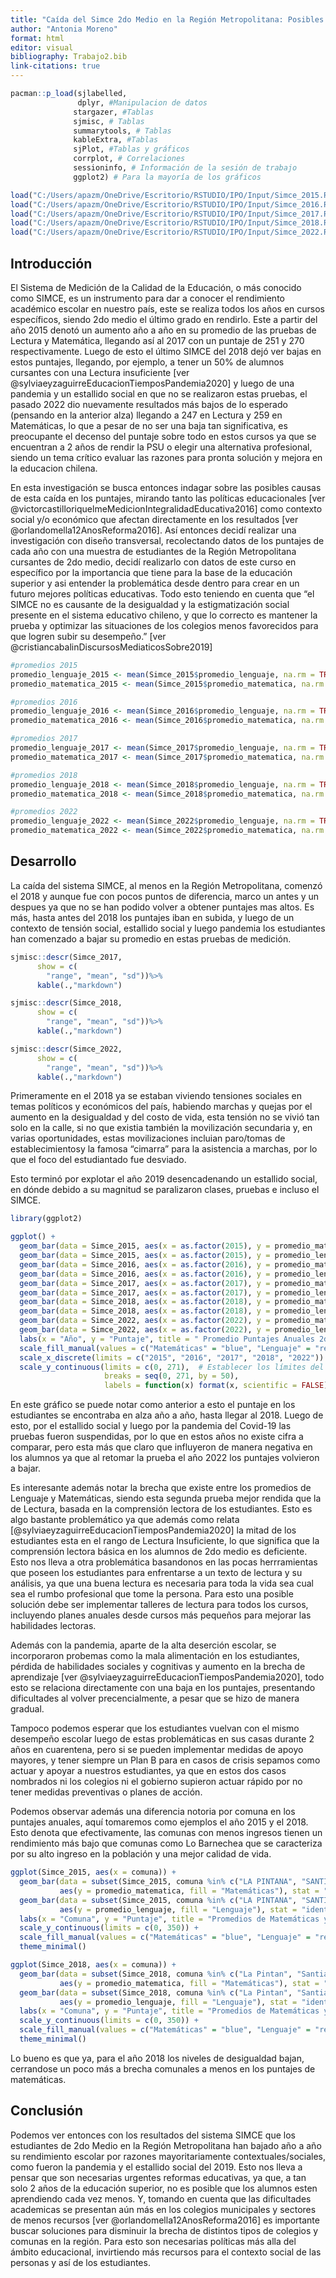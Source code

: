 ```yaml
---
title: "Caída del Simce 2do Medio en la Región Metropolitana: Posibles Causas y Soluciones para la educación en Chile"
author: "Antonia Moreno"
format: html
editor: visual
bibliography: Trabajo2.bib
link-citations: true
---
```


```r
pacman::p_load(sjlabelled,
               dplyr, #Manipulacion de datos
              stargazer, #Tablas
              sjmisc, # Tablas
              summarytools, # Tablas
              kableExtra, #Tablas
              sjPlot, #Tablas y gráficos
              corrplot, # Correlaciones
              sessioninfo, # Información de la sesión de trabajo
              ggplot2) # Para la mayoría de los gráficos

```

```r
load("C:/Users/apazm/OneDrive/Escritorio/RSTUDIO/IPO/Input/Simce_2015.RData",)
load("C:/Users/apazm/OneDrive/Escritorio/RSTUDIO/IPO/Input/Simce_2016.RData")
load("C:/Users/apazm/OneDrive/Escritorio/RSTUDIO/IPO/Input/Simce_2017.RData")
load("C:/Users/apazm/OneDrive/Escritorio/RSTUDIO/IPO/Input/Simce_2018.RData")
load("C:/Users/apazm/OneDrive/Escritorio/RSTUDIO/IPO/Input/Simce_2022.RData")

```

## Introducción

El Sistema de Medición de la Calidad de la Educación, o más conocido como SIMCE, es un instrumento para dar a conocer el rendimiento académico escolar en nuestro país, este se realiza todos los años en cursos específicos, siendo 2do medio el último grado en rendirlo. Este a partir del año 2015 denotó un aumento año a año en su promedio de las pruebas de Lectura y Matemática, llegando así al 2017 con un puntaje de 251 y 270 respectivamente. Luego de esto el último SIMCE del 2018 dejó ver bajas en estos puntajes, llegando, por ejemplo, a tener un 50% de alumnos cursantes con una Lectura insuficiente [ver @sylviaeyzaguirreEducacionTiemposPandemia2020] y luego de una pandemia y un estallido social en que no se realizaron estas pruebas, el pasado 2022 dio nuevamente resultados más bajos de lo esperado (pensando en la anterior alza) llegando a 247 en Lectura y 259 en Matemáticas, lo que a pesar de no ser una baja tan significativa, es preocupante el decenso del puntaje sobre todo en estos cursos ya que se encuentran a 2 años de rendir la PSU o elegir una alternativa profesional, siendo un tema crítico evaluar las razones para pronta solución y mejora en la educacion chilena.

En esta investigación se busca entonces indagar sobre las posibles causas de esta caída en los puntajes, mirando tanto las políticas educacionales [ver @victorcastilloriquelmeMedicionIntegralidadEducativa2016] como contexto social y/o económico que afectan directamente en los resultados [ver @orlandomella12AnosReforma2016]. Así entonces decidí realizar una investigación con diseño transversal, recolectando datos de los puntajes de cada año con una muestra de estudiantes de la Región Metropolitana cursantes de 2do medio, decidí realizarlo con datos de este curso en específico por la importancia que tiene para la base de la educación superior y asi entender la problemática desde dentro para crear en un futuro mejores políticas educativas. Todo esto teniendo en cuenta que "el SIMCE no es causante de la desigualdad y la estigmatización social presente en el sistema educativo chileno, y que lo correcto es mantener la prueba y optimizar las situaciones de los colegios menos favorecidos para que logren subir su desempeño." [ver @cristiancabalinDiscursosMediaticosSobre2019]

```r
#promedios 2015
promedio_lenguaje_2015 <- mean(Simce_2015$promedio_lenguaje, na.rm = TRUE)
promedio_matematica_2015 <- mean(Simce_2015$promedio_matematica, na.rm = TRUE)

#promedios 2016
promedio_lenguaje_2016 <- mean(Simce_2016$promedio_lenguaje, na.rm = TRUE)
promedio_matematica_2016 <- mean(Simce_2016$promedio_matematica, na.rm = TRUE)

#promedios 2017
promedio_lenguaje_2017 <- mean(Simce_2017$promedio_lenguaje, na.rm = TRUE)
promedio_matematica_2017 <- mean(Simce_2017$promedio_matematica, na.rm = TRUE)

#promedios 2018
promedio_lenguaje_2018 <- mean(Simce_2018$promedio_lenguaje, na.rm = TRUE)
promedio_matematica_2018 <- mean(Simce_2018$promedio_matematica, na.rm = TRUE)

#promedios 2022
promedio_lenguaje_2022 <- mean(Simce_2022$promedio_lenguaje, na.rm = TRUE)
promedio_matematica_2022 <- mean(Simce_2022$promedio_matematica, na.rm = TRUE)
```

## Desarrollo

La caída del sistema SIMCE, al menos en la Región Metropolitana, comenzó el 2018 y aunque fue con pocos puntos de diferencia, marco un antes y un despues ya que no se han podido volver a obtener puntajes mas altos. Es más, hasta antes del 2018 los puntajes iban en subida, y luego de un contexto de tensión social, estallido social y luego pandemia los estudiantes han comenzado a bajar su promedio en estas pruebas de medición.

```r
sjmisc::descr(Simce_2017,
      show = c(
        "range", "mean", "sd"))%>%
      kable(.,"markdown")

```

```r
sjmisc::descr(Simce_2018,
      show = c(
        "range", "mean", "sd"))%>%
      kable(.,"markdown")

```

```r
sjmisc::descr(Simce_2022,
      show = c(
        "range", "mean", "sd"))%>%
      kable(.,"markdown")

```

Primeramente en el 2018 ya se estaban viviendo tensiones sociales en temas políticos y económicos del país, habiendo marchas y quejas por el aumento en la desigualdad y del costo de vida, esta tensión no se vivió tan solo en la calle, si no que existia también la movilización secundaria y, en varias oportunidades, estas movilizaciones incluian paro/tomas de establecimientosy la famosa "cimarra" para la asistencia a marchas, por lo que el foco del estudiantado fue desviado.

Esto terminó por explotar el año 2019 desencadenando un estallido social, en dónde debido a su magnitud se paralizaron clases, pruebas e incluso el SIMCE.

```r
library(ggplot2)

ggplot() +
  geom_bar(data = Simce_2015, aes(x = as.factor(2015), y = promedio_matematica_2015, fill = "Matemáticas"), stat = "identity", position = "dodge") +
  geom_bar(data = Simce_2015, aes(x = as.factor(2015), y = promedio_lenguaje_2015, fill = "Lenguaje"), stat = "identity", position = "dodge") +
  geom_bar(data = Simce_2016, aes(x = as.factor(2016), y = promedio_matematica_2016, fill = "Matemáticas"), stat = "identity", position = "dodge") +
  geom_bar(data = Simce_2016, aes(x = as.factor(2016), y = promedio_lenguaje_2016, fill = "Lenguaje"), stat = "identity", position = "dodge") +
  geom_bar(data = Simce_2017, aes(x = as.factor(2017), y = promedio_matematica_2017, fill = "Matemáticas"), stat = "identity", position = "dodge") +
  geom_bar(data = Simce_2017, aes(x = as.factor(2017), y = promedio_lenguaje_2017, fill = "Lenguaje"), stat = "identity", position = "dodge") +
  geom_bar(data = Simce_2018, aes(x = as.factor(2018), y = promedio_matematica_2018, fill = "Matemáticas"), stat = "identity", position = "dodge") +
  geom_bar(data = Simce_2018, aes(x = as.factor(2018), y = promedio_lenguaje_2018, fill = "Lenguaje"), stat = "identity", position = "dodge") +
  geom_bar(data = Simce_2022, aes(x = as.factor(2022), y = promedio_matematica_2022, fill = "Matemáticas"), stat = "identity", position = "dodge") +
  geom_bar(data = Simce_2022, aes(x = as.factor(2022), y = promedio_lenguaje_2022, fill = "Lenguaje"), stat = "identity", position = "dodge") +
  labs(x = "Año", y = "Puntaje", title = " Promedio Puntajes Anuales 2do Medio en la RM") +
  scale_fill_manual(values = c("Matemáticas" = "blue", "Lenguaje" = "red")) +
  scale_x_discrete(limits = c("2015", "2016", "2017", "2018", "2022")) +
  scale_y_continuous(limits = c(0, 271),  # Establecer los límites del eje Y
                     breaks = seq(0, 271, by = 50),
                     labels = function(x) format(x, scientific = FALSE))


```

En este gráfico se puede notar como anterior a esto el puntaje en los estudiantes se encontraba en alza año a año, hasta llegar al 2018. Luego de esto, por el estallido social y luego por la pandemia del Covid-19 las pruebas fueron suspendidas, por lo que en estos años no existe cifra a comparar, pero esta más que claro que influyeron de manera negativa en los alumnos ya que al retomar la prueba el año 2022 los puntajes volvieron a bajar.

Es interesante además notar la brecha que existe entre los promedios de Lenguaje y Matemáticas, siendo esta segunda prueba mejor rendida que la de Lectura, basada en la comprensión lectora de los estudiantes. Esto es algo bastante problemático ya que además como relata [@sylviaeyzaguirreEducacionTiemposPandemia2020] la mitad de los estudiantes esta en el rango de Lectura Insuficiente, lo que significa que la comprensión lectora básica en los alumnos de 2do medio es deficiente. Esto nos lleva a otra problemática basandonos en las pocas herrramientas que poseen los estudiantes para enfrentarse a un texto de lectura y su análisis, ya que una buena lectura es necesaria para toda la vida sea cual sea el rumbo profesional que tome la persona. Para esto una posible solución debe ser implementar talleres de lectura para todos los cursos, incluyendo planes anuales desde cursos más pequeños para mejorar las habilidades lectoras.

Además con la pandemia, aparte de la alta deserción escolar, se incorporaron probemas como la mala alimentación en los estudiantes, pérdida de habilidades sociales y cognitivas y aumento en la brecha de aprendizaje [ver @sylviaeyzaguirreEducacionTiemposPandemia2020], todo esto se relaciona directamente con una baja en los puntajes, presentando dificultades al volver precencialmente, a pesar que se hizo de manera gradual.

Tampoco podemos esperar que los estudiantes vuelvan con el mismo desempeño escolar luego de estas problemáticas en sus casas durante 2 años en cuarentena, pero si se pueden implementar medidas de apoyo mayores, y tener siempre un Plan B para en casos de crisis sepamos como actuar y apoyar a nuestros estudiantes, ya que en estos dos casos nombrados ni los colegios ni el gobierno supieron actuar rápido por no tener medidas preventivas o planes de acción.

Podemos observar además una diferencia notoria por comuna en los puntajes anuales, aquí tomaremos como ejemplos el año 2015 y el 2018. Esto denota que efectivamente, las comunas con menos ingresos tienen un rendimiento más bajo que comunas como Lo Barnechea que se caracteriza por su alto ingreso en la población y una mejor calidad de vida.

```r
ggplot(Simce_2015, aes(x = comuna)) +
  geom_bar(data = subset(Simce_2015, comuna %in% c("LA PINTANA", "SANTIAGO", "LO BARNECHEA")),
           aes(y = promedio_matematica, fill = "Matemáticas"), stat = "identity", position = "dodge") +
  geom_bar(data = subset(Simce_2015, comuna %in% c("LA PINTANA", "SANTIAGO", "LO BARNECHEA")),
           aes(y = promedio_lenguaje, fill = "Lenguaje"), stat = "identity", position = "dodge") +
  labs(x = "Comuna", y = "Puntaje", title = "Promedios de Matemáticas y Lenguaje por Comuna") +
  scale_y_continuous(limits = c(0, 350)) +
  scale_fill_manual(values = c("Matemáticas" = "blue", "Lenguaje" = "red")) +
  theme_minimal()
```

```r
ggplot(Simce_2018, aes(x = comuna)) +
  geom_bar(data = subset(Simce_2018, comuna %in% c("La Pintan", "Santiago", "Lo Barnec")),
           aes(y = promedio_matematica, fill = "Matemáticas"), stat = "identity", position = "dodge") +
  geom_bar(data = subset(Simce_2018, comuna %in% c("La Pintan", "Santiago", "Lo Barnec")),
           aes(y = promedio_lenguaje, fill = "Lenguaje"), stat = "identity", position = "dodge") +
  labs(x = "Comuna", y = "Puntaje", title = "Promedios de Matemáticas y Lenguaje por Comuna") +
  scale_y_continuous(limits = c(0, 350)) +
  scale_fill_manual(values = c("Matemáticas" = "blue", "Lenguaje" = "red")) +
  theme_minimal()
```

Lo bueno es que ya, para el año 2018 los niveles de desigualdad bajan, cerrandose un poco más a brecha comunales a menos en los puntajes de matemáticas.

## Conclusión

Podemos ver entonces con los resultados del sistema SIMCE que los estudiantes de 2do Medio en la Región Metropolitana han bajado año a año su rendimiento escolar por razones mayoritariamente contextuales/sociales, como fueron la pandemia y el estallido social del 2019. Esto nos lleva a pensar que son necesarias urgentes reformas educativas, ya que, a tan solo 2 años de la educación superior, no es posible que los alumnos esten aprendiendo cada vez menos. Y, tomando en cuenta que las dificultades academicas se presentan aún más en los colegios municipales y sectores de menos recursos [ver @orlandomella12AnosReforma2016] es importante buscar soluciones para disminuir la brecha de distintos tipos de colegios y comunas en la región. Para esto son necesarias políticas más alla del ámbito educacional, invirtiendo más recursos para el contexto social de las personas y así de los estudiantes.
